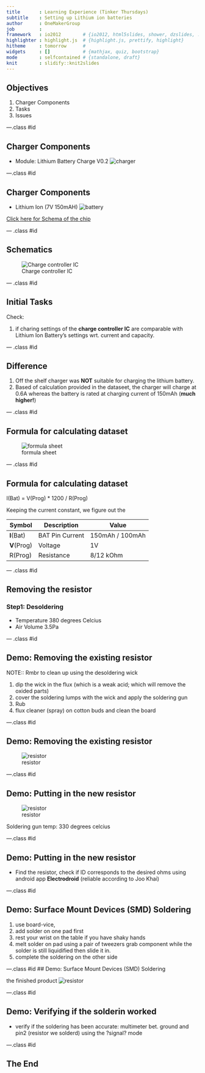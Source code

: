```yaml
---
title       : Learning Experience (Tinker Thursdays)
subtitle    : Setting up Lithium ion batteries
author      : OneMakerGroup
job         : 
framework   : io2012        # {io2012, html5slides, shower, dzslides, ...}
highlighter : highlight.js  # {highlight.js, prettify, highlight}
hitheme     : tomorrow      # 
widgets     : []            # {mathjax, quiz, bootstrap}
mode        : selfcontained # {standalone, draft}
knit        : slidify::knit2slides
---
```


## Objectives

1. Charger Components
2. Tasks
3. Issues

---.class #id

## Charger Components

* Module: Lithium Battery Charge V0.2
![charger](./assets/img/charger.jpg)

---.class #id

## Charger Components

* Lithium Ion (7V 150mAH)
![battery](http://www.adafruit.com/images/1200x900/1317-00.jpg)

[Click here for Schema of the chip][1]

--- .class #id

## Schematics

![Charge controller IC](./assets/img/ChipSchematic.png)


--- .class #id

## Initial Tasks

Check:

1. if charing settings of the **charge controller IC**   are comparable with Lithium Ion Battery's settings wrt. current and capacity.

--- .class #id 

## Difference

1. Off the shelf charger was **NOT** suitable for charging the lithium battery.
2. Based of calculation provided in the dataseet, the charger will charge at 0.6A whereas the battery is rated at charging current of 150mAh (**much higher!**)

--- .class #id 

## Formula for calculating dataset

![formula sheet](./assets/img/formula.JPG)

--- .class #id 

## Formula for calculating dataset

I(Bat) = V(Prog) * 1200 / R(Prog)

Keeping the current constant, we figure out the 

| Symbol      | Description     | Value           |
| ----        | ---             | ---             |
| **I**(Bat)  | BAT Pin Current | 150mAh / 100mAh |
| **V**(Prog) | Voltage         | 1V              |
| R(Prog)     | Resistance      | 8/12 kOhm       |

--- .class #id

## Removing the resistor

### Step1: Desoldering
* Temperature 380 degrees Celcius
* Air Volume 3.5Pa

--- .class #id

## Demo: Removing the existing resistor

NOTE:: Rmbr to clean up using the desoldering wick

1. dip the wick in the flux (which is a weak acid; which will remove the oxided parts)
2. cover the soldering lumps with the wick and apply the soldering gun
3. Rub
4. flux cleaner (spray) on cotton buds and clean the board

---.class #id

## Demo: Removing the existing resistor

![resistor](./assets/img/notclean.jpg)

---.class #id

## Demo: Putting in the new resistor

![resistor](./assets/img/resistor.jpg)

Soldering gun temp: 330 degrees celcius

---.class #id

## Demo: Putting in the new resistor

* Find the resistor, check if ID corresponds to the desired ohms using android app **Electrodroid** (reliable according to Joo Khai)

---.class #id

## Demo: Surface Mount Devices (SMD) Soldering

1. use board-vice, 
2. add solder on one pad first
3. rest your wrist on the table if you have shaky hands
4. melt solder on pad using a pair of tweezers grab component while the solder is still liquidified then slide it in.
5. complete the soldering on the other side

---.class #id
## Demo: Surface Mount Devices (SMD) Soldering

the finished product
![resistor](./assets/img/new.jpg)

---.class #id

## Demo: Verifying if the solderin worked

* verify if the soldering has been accurate:
    multimeter bet. ground and pin2 (resistor we solderd) using the ?signal? mode

---.class #id

## The End

[1]: http://www.dfrobot.com/image/data/DFR0208/Lithium%20Battery%20%20charger%20SCH.pdf

